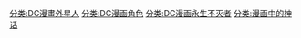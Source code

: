 [[分类:DC漫畫外星人|分类:DC漫畫外星人]]
[[分类:DC漫画角色|分类:DC漫画角色]]
[[分类:DC漫画永生不灭者|分类:DC漫画永生不灭者]]
[[分类:漫画中的神话|分类:漫画中的神话]]